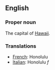 ==English==

===Proper noun===

The capital of [[Hawaii]].

===Translations===
*[[French]]: Honolulu
*[[Italian]]: Honolulu ''f''